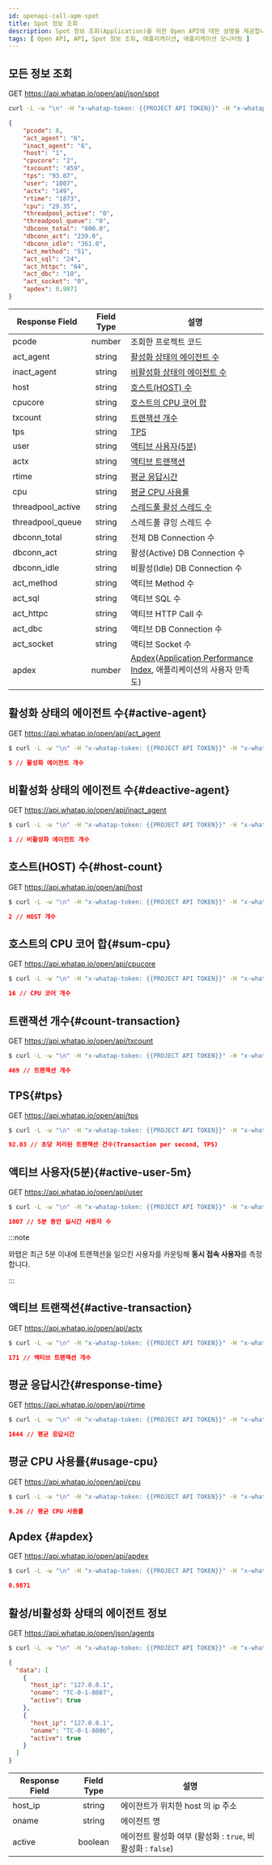```yaml
---
id: openapi-call-apm-spot
title: Spot 정보 조회
description: Spot 정보 조회(Application)를 위한 Open API에 대한 설명을 제공합니다.
tags: [ Open API, API, Spot 정보 조회, 애플리케이션, 애플리케이션 모니터링 ]
---
```


## 모든 정보 조회

<span class='apitype'>GET</span> https://api.whatap.io/open/api/json/spot

```bash title='command'
curl -L -w "\n" -H "x-whatap-token: {{PROJECT API TOKEN}}" -H "x-whatap-pcode: {{projectCode}}" "https://api.whatap.io/open/api/json/spot"
```

```json title='response'
{
    "pcode": 8,
    "act_agent": "6",
    "inact_agent": "6",
    "host": "1",
    "cpucore": "2",
    "txcount": "459",
    "tps": "93.07",
    "user": "1007",
    "actx": "149",
    "rtime": "1873",
    "cpu": "29.35",
    "threadpool_active": "0",
    "threadpool_queue": "0",
    "dbconn_total": "600.0",
    "dbconn_act": "239.0",
    "dbconn_idle": "361.0",
    "act_method": "51",
    "act_sql": "24",
    "act_httpc": "64",
    "act_dbc": "10",
    "act_socket": "0",
    "apdex": 0.9871
}
```

| Response Field | Field Type | 설명 |
| --- | :-: | --- |
| pcode | <span class='api'>number</span> | 조회한 프로젝트 코드 |
| act_agent | <span class='api'>string</span> | [활성화 상태의 에이전트 수](#active-agent) |
| inact_agent | <span class='api'>string</span> | [비활성화 상태의 에이전트 수](#deactive-agent) |
| host | <span class='api'>string</span> | [호스트(HOST) 수](#host-count) |
| cpucore | <span class='api'>string</span> | [호스트의 CPU 코어 합](#sum-cpu) |
| txcount | <span class='api'>string</span> | [트랜잭션 개수](#count-transaction) |
| tps | <span class='api'>string</span> | [TPS](#tps) |
| user | <span class='api'>string</span> | [액티브 사용자(5분)](#active-user-5m) |
| actx | <span class='api'>string</span> | [액티브 트랜잭션](#active-transaction) |
| rtime | <span class='api'>string</span> | [평균 응답시간](#response-time) |
| cpu | <span class='api'>string</span> | [평균 CPU 사용률](#usage-cpu) |
| threadpool_active | <span class='api'>string</span> | [스레드풀 활성 스레드 수](#count-threadpool) |
| threadpool_queue | <span class='api'>string</span> | 스레드풀 큐잉 스레드 수 |
| dbconn_total | <span class='api'>string</span> | 전체 DB Connection 수 |
| dbconn_act | <span class='api'>string</span> | 활성(Active) DB Connection 수 |
| dbconn_idle | <span class='api'>string</span> | 비활성(Idle) DB Connection 수 |
| act_method | <span class='api'>string</span> | 액티브 Method 수 |
| act_sql | <span class='api'>string</span> | 액티브 SQL 수 |
| act_httpc | <span class='api'>string</span> | 액티브 HTTP Call 수 |
| act_dbc | <span class='api'>string</span> | 액티브 DB Connection 수 |
| act_socket | <span class='api'>string</span> | 액티브 Socket 수 |
| apdex | <span class='api'>number</span> | [Apdex](#apdex)([Application Performance Index](https://www.apdex.org/), 애플리케이션의 사용자 만족도) |


## 활성화 상태의 에이전트 수{#active-agent}

<span class='apitype'>GET</span> https://api.whatap.io/open/api/act_agent

```bash title='command'
$ curl -L -w "\n" -H "x-whatap-token: {{PROJECT API TOKEN}}" -H "x-whatap-pcode: {{projectCode}}" "https://api.whatap.io/open/api/act_agent"
```

```json title='response'
5 // 활성화 에이전트 개수
```

## 비활성화 상태의 에이전트 수{#deactive-agent}

<span class='apitype'>GET</span> https://api.whatap.io/open/api/inact_agent

```bash title='command'
$ curl -L -w "\n" -H "x-whatap-token: {{PROJECT API TOKEN}}" -H "x-whatap-pcode: {{projectCode}}" "https://api.whatap.io/open/api/inact_agent"
```

```json title='response'
1 // 비활성화 에이전트 개수
```

## 호스트(HOST) 수{#host-count}

<span class='apitype'>GET</span> https://api.whatap.io/open/api/host

```bash title='command'
$ curl -L -w "\n" -H "x-whatap-token: {{PROJECT API TOKEN}}" -H "x-whatap-pcode: {{projectCode}}" "https://api.whatap.io/open/api/host"
```

```json title='response'
2 // HOST 개수
```

## 호스트의 CPU 코어 합{#sum-cpu}

<span class='apitype'>GET</span> https://api.whatap.io/open/api/cpucore

```bash title='command'
$ curl -L -w "\n" -H "x-whatap-token: {{PROJECT API TOKEN}}" -H "x-whatap-pcode: {{projectCode}}" "https://api.whatap.io/open/api/cpucore"
```

```json title='response'
16 // CPU 코어 개수
```

## 트랜잭션 개수{#count-transaction}

<span class='apitype'>GET</span> https://api.whatap.io/open/api/txcount

```bash title='command'
$ curl -L -w "\n" -H "x-whatap-token: {{PROJECT API TOKEN}}" -H "x-whatap-pcode: {{projectCode}}" "https://api.whatap.io/open/api/txcount"
```

```json title='response'
469 // 트랜잭션 개수
```

## TPS{#tps}

<span class='apitype'>GET</span> https://api.whatap.io/open/api/tps

```bash title='command'
$ curl -L -w "\n" -H "x-whatap-token: {{PROJECT API TOKEN}}" -H "x-whatap-pcode: {{projectCode}}" "https://api.whatap.io/open/api/tps"
```

```json title='response'
92.03 // 초당 처리된 트랜잭션 건수(Transaction per second, TPS)
```

## 액티브 사용자(5분){#active-user-5m}

<span class='apitype'>GET</span> https://api.whatap.io/open/api/user

```bash title='command'
$ curl -L -w "\n" -H "x-whatap-token: {{PROJECT API TOKEN}}" -H "x-whatap-pcode: {{projectCode}}" "https://api.whatap.io/open/api/user"
```

```json title='response'
1007 // 5분 동안 실시간 사용자 수
```

:::note 

와탭은 최근 5분 이내에 트랜잭션을 일으킨 사용자를 카운팅해 **동시 접속 사용자**를 측정합니다.

:::

## 액티브 트랜잭션{#active-transaction}

<span class='apitype'>GET</span> https://api.whatap.io/open/api/actx

```bash title='command'
$ curl -L -w "\n" -H "x-whatap-token: {{PROJECT API TOKEN}}" -H "x-whatap-pcode: {{projectCode}}" "https://api.whatap.io/open/api/actx"
```

```json title='response'
171 // 액티브 트랜잭션 개수
```

## 평균 응답시간{#response-time}

<span class='apitype'>GET</span> https://api.whatap.io/open/api/rtime

```bash title='command'
$ curl -L -w "\n" -H "x-whatap-token: {{PROJECT API TOKEN}}" -H "x-whatap-pcode: {{projectCode}}" "https://api.whatap.io/open/api/rtime"
```

```json title='response'
1644 // 평균 응답시간
```

## 평균 CPU 사용률{#usage-cpu}

<span class='apitype'>GET</span> https://api.whatap.io/open/api/cpu

```bash title='command'
$ curl -L -w "\n" -H "x-whatap-token: {{PROJECT API TOKEN}}" -H "x-whatap-pcode: {{projectCode}}" "https://api.whatap.io/open/api/cpu"
```

```json title='response'
9.26 // 평균 CPU 사용률
```

## Apdex {#apdex}

<span class='apitype'>GET</span> https://api.whatap.io/open/api/apdex

```bash title='command'
$ curl -L -w "\n" -H "x-whatap-token: {{PROJECT API TOKEN}}" -H "x-whatap-pcode: {{projectCode}}" "https://api.whatap.io/open/api/apdex"
```

```json title='response'
0.9871
```

## 활성/비활성화 상태의 에이전트 정보

<span class='apitype'>GET</span> https://api.whatap.io/open/json/agents

```bash title='command'
$ curl -L -w "\n" -H "x-whatap-token: {{PROJECT API TOKEN}}" -H "x-whatap-pcode: {{projectCode}}" "https://api.whatap.io/open/json/agents"
```

```json title='response'
{
  "data": [
    {
      "host_ip": "127.0.0.1",
      "oname": "TC-0-1-8087",
      "active": true
    },
    {
      "host_ip": "127.0.0.1",
      "oname": "TC-0-1-8086",
      "active": true
    }
  ]
}
```

| Response Field |            Field Type            | 설명                                                       |
| -------------- | :------------------------------: | ---------------------------------------------------------- |
| host_ip        | <span class='api'>string</span>  | 에이전트가 위치한 host 의 ip 주소                          |
| oname          | <span class='api'>string</span>  | 에이전트 명                                                |
| active         | <span class='api'>boolean</span> | 에이전트 활성화 여부 (활성화 : `true`, 비활성화 : `false`) |

